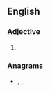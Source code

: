 ==English==

===Adjective===
{{head|en|adjective comparative form}}

# {{en-comparative of|dire}}

===Anagrams===
* {{l|en|drier}}, {{l|en|rider}}, {{l|en|Rider}}